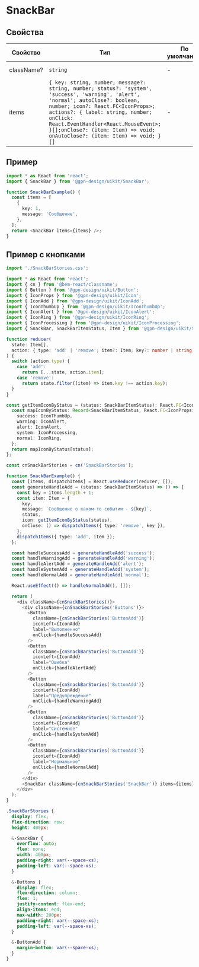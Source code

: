 
# SnackBar

## Свойства

| Свойство   | Тип                                                                                                                                                                                                                                                                                                                                   | По умолчанию | Описание                                                                                               |
| ---------- | ------------------------------------------------------------------------------------------------------------------------------------------------------------------------------------------------------------------------------------------------------------------------------------------------------------------------------------- | ------------ | ------------------------------------------------------------------------------------------------------ |
| className? | `string`                                                                                                                                                                                                                                                                                                                              | -            | Дополнительный класс                                                                                   |
| items      | `{ key: string, number; message?: string, number; status?: 'system', 'success', 'warning', 'alert', 'normal'; autoClose?: boolean, number; icon?: React.FC<IconProps>; actions?: { label: string, number; onClick: React.EventHandler<React.MouseEvent>; }[];onClose?: (item: Item) => void; onAutoClose?: (item: Item) => void; }[]` | -            | Массив элементов. Если не передавать `onAutoClose` то по истечению таймера будет срабатывать `onClose` |

## Пример

```ts
import * as React from 'react';
import { SnackBar } from '@gpn-design/uikit/SnackBar';

function SnackBarExample() {
  const items = [
    {
      key: 1,
      message: 'Сообщение',
    },
  ];
  return <SnackBar items={items} />;
}
```

<ExampleSimple />

## Пример с кнопками

```ts
import './SnackBarStories.css';

import * as React from 'react';
import { cn } from '@bem-react/classname';
import { Button } from '@gpn-design/uikit/Button';
import { IconProps } from '@gpn-design/uikit/Icon';
import { IconAdd } from '@gpn-design/uikit/IconAdd';
import { IconThumbUp } from '@gpn-design/uikit/IconThumbUp';
import { IconAlert } from '@gpn-design/uikit/IconAlert';
import { IconRing } from '@gpn-design/uikit/IconRing';
import { IconProcessing } from '@gpn-design/uikit/IconProcessing';
import { SnackBar, SnackBarItemStatus, Item } from '@gpn-design/uikit/SnackBar';

function reducer(
  state: Item[],
  action: { type: 'add' | 'remove'; item?: Item; key?: number | string },
) {
  switch (action.type) {
    case 'add':
      return [...state, action.item];
    case 'remove':
      return state.filter((item) => item.key !== action.key);
  }
}

const getItemIconByStatus = (status: SnackBarItemStatus): React.FC<IconProps> | undefined => {
  const mapIconByStatus: Record<SnackBarItemStatus, React.FC<IconProps>> = {
    success: IconThumbUp,
    warning: IconAlert,
    alert: IconAlert,
    system: IconProcessing,
    normal: IconRing,
  };
  return mapIconByStatus[status];
};

const cnSnackBarStories = cn('SnackBarStories');

function SnackBarExample() {
  const [items, dispatchItems] = React.useReducer(reducer, []);
  const generateHandleAdd = (status: SnackBarItemStatus) => () => {
    const key = items.length + 1;
    const item: Item = {
      key,
      message: `Сообщение о каком-то событии - ${key}`,
      status,
      icon: getItemIconByStatus(status),
      onClose: () => dispatchItems({ type: 'remove', key }),
    };
    dispatchItems({ type: 'add', item });
  };

  const handleSuccessAdd = generateHandleAdd('success');
  const handleWarningAdd = generateHandleAdd('warning');
  const handleAlertAdd = generateHandleAdd('alert');
  const handleSystemAdd = generateHandleAdd('system');
  const handleNormalAdd = generateHandleAdd('normal');

  React.useEffect(() => handleNormalAdd(), []);

  return (
    <div className={cnSnackBarStories()}>
      <div className={cnSnackBarStories('Buttons')}>
        <Button
          className={cnSnackBarStories('ButtonAdd')}
          iconLeft={IconAdd}
          label="Выполненно"
          onClick={handleSuccessAdd}
        />
        <Button
          className={cnSnackBarStories('ButtonAdd')}
          iconLeft={IconAdd}
          label="Ошибка"
          onClick={handleAlertAdd}
        />
        <Button
          className={cnSnackBarStories('ButtonAdd')}
          iconLeft={IconAdd}
          label="Предупреждение"
          onClick={handleWarningAdd}
        />
        <Button
          className={cnSnackBarStories('ButtonAdd')}
          iconLeft={IconAdd}
          label="Системное"
          onClick={handleSystemAdd}
        />
        <Button
          className={cnSnackBarStories('ButtonAdd')}
          iconLeft={IconAdd}
          label="Нормальное"
          onClick={handleNormalAdd}
        />
      </div>
      <SnackBar className={cnSnackBarStories('SnackBar')} items={items} />
    </div>
  );
}
```

```css
.SnackBarStories {
  display: flex;
  flex-direction: row;
  height: 400px;

  &-SnackBar {
    overflow: auto;
    flex: none;
    width: 400px;
    padding-right: var(--space-xs);
    padding-left: var(--space-xs);
  }

  &-Buttons {
    display: flex;
    flex-direction: column;
    flex: 1;
    justify-content: flex-end;
    align-items: end;
    max-width: 200px;
    padding-right: var(--space-xs);
    padding-left: var(--space-xs);
  }

  &-ButtonAdd {
    margin-bottom: var(--space-xs);
  }
}
```

<ExampleWithButtons />

